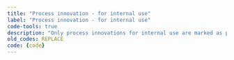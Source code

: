 ```yaml
---
title: "Process innovation - for internal use"
label: "Process innovation - for internal use"
code-tools: true
description: "Only process innovations for internal use are marked as process innovations. When process innovations are sold on the market, then they get code '1 - Available on the market'"
old_codes: REPLACE
code: {code}
---
```

